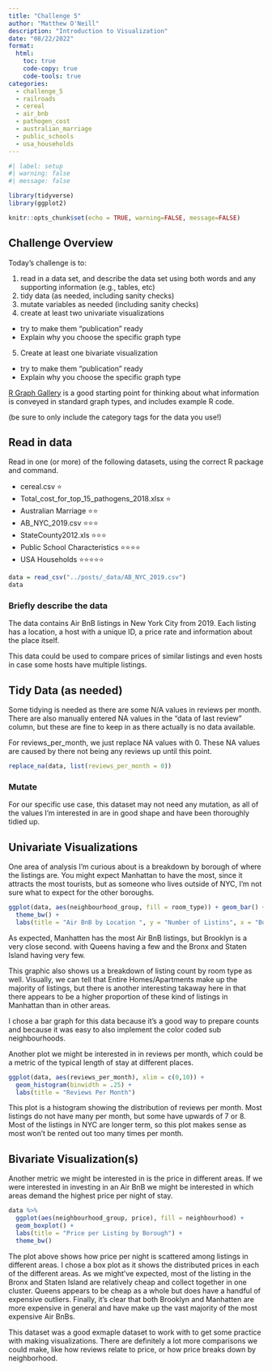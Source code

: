 ```yaml
---
title: "Challenge 5"
author: "Matthew O'Neill"
description: "Introduction to Visualization"
date: "08/22/2022"
format:
  html:
    toc: true
    code-copy: true
    code-tools: true
categories:
  - challenge_5
  - railroads
  - cereal
  - air_bnb
  - pathogen_cost
  - australian_marriage
  - public_schools
  - usa_households
---
```


```r
#| label: setup
#| warning: false
#| message: false

library(tidyverse)
library(ggplot2)

knitr::opts_chunk$set(echo = TRUE, warning=FALSE, message=FALSE)
```

## Challenge Overview

Today's challenge is to:

1)  read in a data set, and describe the data set using both words and any supporting information (e.g., tables, etc)
2)  tidy data (as needed, including sanity checks)
3)  mutate variables as needed (including sanity checks)
4)  create at least two univariate visualizations
   - try to make them "publication" ready
   - Explain why you choose the specific graph type
5)  Create at least one bivariate visualization
   - try to make them "publication" ready
   - Explain why you choose the specific graph type

[R Graph Gallery](https://r-graph-gallery.com/) is a good starting point for thinking about what information is conveyed in standard graph types, and includes example R code.

(be sure to only include the category tags for the data you use!)

## Read in data

Read in one (or more) of the following datasets, using the correct R package and command.

-   cereal.csv ⭐
-   Total_cost_for_top_15_pathogens_2018.xlsx ⭐
-   Australian Marriage ⭐⭐ 
-   AB_NYC_2019.csv ⭐⭐⭐
-   StateCounty2012.xls ⭐⭐⭐
-   Public School Characteristics ⭐⭐⭐⭐ 
-   USA Households ⭐⭐⭐⭐⭐

```r

data = read_csv("../posts/_data/AB_NYC_2019.csv")
data
```

### Briefly describe the data

The data contains Air BnB listings in New York City from 2019. Each listing has a location, a host with a unique ID, a price rate and information about the place itself.

This data could be used to compare prices of similar listings and even hosts in case some hosts have multiple listings.


## Tidy Data (as needed)

Some tidying is needed as there are some N/A values in reviews per month. There are also manually entered NA values in the "data of last review" column, but these are fine to keep in as there actually is no data available.

For reviews_per_month, we just replace NA values with 0. These NA values are caused by there not being any reviews up until this point.


```r

replace_na(data, list(reviews_per_month = 0))
```

### Mutate

For our specific use case, this dataset may not need any mutation, as all of the values I'm interested in are in good shape and have been thoroughly tidied up.


## Univariate Visualizations

One area of analysis I'm curious about is a breakdown by borough of where the listings are. You might expect Manhattan to have the most, since it attracts the most tourists, but as someone who lives outside of NYC, I'm not sure what to expect for the other boroughs. 

```r
ggplot(data, aes(neighbourhood_group, fill = room_type)) + geom_bar() +
  theme_bw() +
  labs(title = "Air BnB by Location ", y = "Number of Listins", x = "Borough")

```

As expected, Manhatten has the most Air BnB listings, but Brooklyn is a very close second. with Queens having a few and the Bronx and Staten Island having very few.

This graphic also shows us a breakdown of listing count by room type as well. Visually, we can tell that Entire Homes/Apartments make up the majority of listings, but there is another interesting takaway here in that there appears to be a higher proportion of these kind of listings in Manhattan than in other areas.

I chose a bar graph for this data because it's a good way to prepare counts and because it was easy to also implement the color coded sub neighbourhoods.

Another plot we might be interested in in reviews per month, which could be a metric of the typical length of stay at different places.

```R
ggplot(data, aes(reviews_per_month), xlim = c(0,10)) + 
  geom_histogram(binwidth = .25) + 
  labs(title = "Reviews Per Month")

```

This plot is a histogram showing the distribution of reviews per month. Most listings do not have many per month, but some have upwards of 7 or 8. Most of the listings in NYC are longer term, so this plot makes sense as most won't be rented out too many times per month.


## Bivariate Visualization(s)
Another metric we might be interested in is the price in different areas. If we were interested in investing in an Air BnB we might be interested in which areas demand the highest price per night of stay.


```R
data %>%
  ggplot(aes(neighbourhood_group, price), fill = neighbourhood) + 
  geom_boxplot() + 
  labs(title = "Price per Listing by Borough") + 
  theme_bw()
```
The plot above shows how price per night is scattered among listings in different areas. I chose a box plot as it shows the distributed prices in each of the different areas. As we might've expected, most of the listing in the Bronx and Staten Island are relatively cheap and collect together in one cluster. Queens appears to be cheap as a whole but does have a handful of expensive outliers. Finally, it's clear that both Brooklyn and Manhatten are more expensive in general and have make up the vast majority of the most expensive Air BnBs.

This dataset was a good exmaple dataset to work with to get some practice with making visualizations. There are definitely a lot more comparisons we could make, like how reviews relate to price, or how price breaks down by neighborhood.
